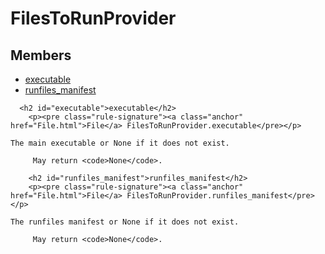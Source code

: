 <html devsite>
<head>
  <meta name="project_path" value="/_project.yaml">
  <meta name="book_path" value="/versions/6.2.0/_book.yaml">
</head>
<body>

<h1 class="page-title" id="modules.FilesToRunProvider">FilesToRunProvider</h1>

<!-- {% raw %} -->



<h2>Members</h2>
<ul>
    <li>
    <a href="#executable">executable</a>
  </li>
      <li>
    <a href="#runfiles_manifest">runfiles_manifest</a>
  </li>
  </ul>

      <h2 id="executable">executable</h2>
        <p><pre class="rule-signature"><a class="anchor" href="File.html">File</a> FilesToRunProvider.executable</pre></p>

    The main executable or None if it does not exist.

         May return <code>None</code>.

        <h2 id="runfiles_manifest">runfiles_manifest</h2>
        <p><pre class="rule-signature"><a class="anchor" href="File.html">File</a> FilesToRunProvider.runfiles_manifest</pre></p>

    The runfiles manifest or None if it does not exist.

         May return <code>None</code>.


</body>
</html>

<!-- {% endraw %} -->
